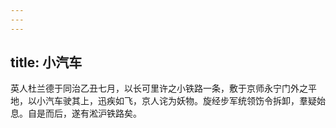 ```yaml
---
---
---
```

title: 小汽车
---



英人杜兰德于同治乙丑七月，以长可里许之小铁路一条，敷于京师永宁门外之平地，以小汽车驶其上，迅疾如飞，京人诧为妖物。旋经步军统领饬令拆卸，羣疑始息。自是而后，遂有淞沪铁路矣。